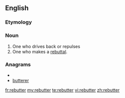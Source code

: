==English==

===Etymology===
{{suffix|rebut|er}}

===Noun===
{{en-noun}}

# One who drives back or repulses
# One who makes a [[rebuttal]].

===Anagrams===
* {{alphagram|beerrttu}}
* [[butterer#English|butterer]]

[[fr:rebutter]]
[[my:rebutter]]
[[te:rebutter]]
[[vi:rebutter]]
[[zh:rebutter]]